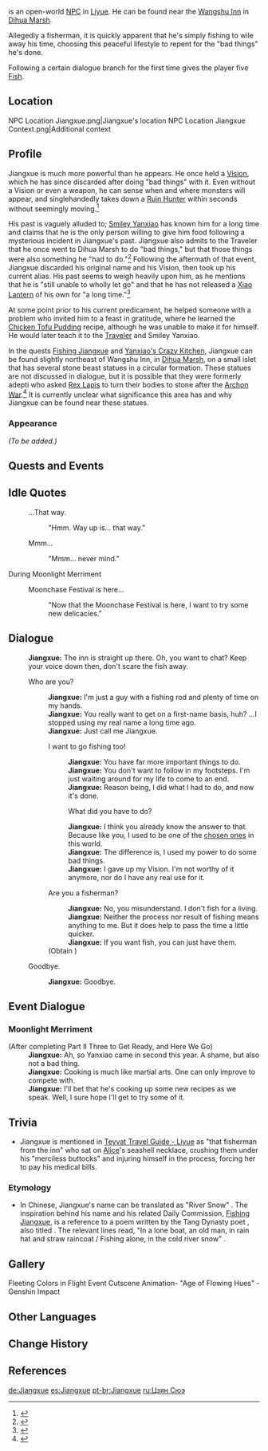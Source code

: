{{Meta
<!-- REMOVE THIS TEMPLATE AFTER ADDING MISSING INFO -->
|missing_NPC_profile  = yes
}}
{{Character Infobox
|image            = NPC Jiangxue.png
|region           = Liyue
|location         = Liyue
|title2           = Mr. Doesn't-Know-How-Lucky-He-Is (by [[Smiley Yanxiao]])
|dialoguereward   = {{Card|Fish|5}}
|type             = Open-World NPC
}}
{{Lang|'''Jiangxue'''|zh=江雪|zh_rm=Jiāngxuě}} is an open-world [[NPC]] in [[Liyue]]. He can be found near the [[Wangshu Inn]] in [[Dihua Marsh]].

Allegedly a fisherman, it is quickly apparent that he's simply fishing to wile away his time, choosing this peaceful lifestyle to repent for the "bad things" he's done.

Following a certain dialogue branch for the first time gives the player five [[Fish]].

==Location==
<gallery>
NPC Location Jiangxue.png|Jiangxue's location
NPC Location Jiangxue Context.png|Additional context
</gallery>

==Profile==
<!-- detailed story/lore information goes here -->
Jiangxue is much more powerful than he appears. He once held a [[Vision]], which he has since discarded after doing "bad things" with it. Even without a Vision or even a weapon, he can sense when and where monsters will appear, and singlehandedly takes down a [[Ruin Hunter]] within seconds without seemingly moving.<ref name="FJX">{{Ref/Quest|Fishing Jiangxue}}</ref>

His past is vaguely alluded to; [[Smiley Yanxiao]] has known him for a long time and claims that he is the only person willing to give him food following a mysterious incident in Jiangxue's past. Jiangxue also admits to the Traveler that he once went to Dihua Marsh to do "bad things," but that those things were also something he "had to do."<ref>{{Ref/Quest|Yanxiao's Dilemma}}</ref> Following the aftermath of that event, Jiangxue discarded his original name and his Vision, then took up his current alias. His past seems to weigh heavily upon him, as he mentions that he is "still unable to wholly let go" and that he has not released a [[Xiao Lantern]] of his own for "a long time."<ref>{{Ref/Quest|Yanxiao's Crazy Kitchen}}</ref>

At some point prior to his current predicament, he helped someone with a problem who invited him to a feast in gratitude, where he learned the [[Chicken Tofu Pudding]] recipe, although he was unable to make it for himself. He would later teach it to the [[Traveler]] and Smiley Yanxiao.

In the quests [[Fishing Jiangxue]] and [[Yanxiao's Crazy Kitchen]], Jiangxue can be found slightly northeast of Wangshu Inn, in [[Dihua Marsh]], on a small islet that has several stone beast statues in a circular formation. These statues are not discussed in dialogue, but it is possible that they were formerly adepti who asked [[Rex Lapis]] to turn their bodies to stone after the [[Archon War]].<ref>{{Ref/Book|Records of Jueyun|1|Stone Beasts}}</ref> It is currently unclear what significance this area has and why Jiangxue can be found near these statues.

===Appearance===
''(To be added.)''

==Quests and Events==
{{Quests and Events
|Three to Get Ready, and Here We Go = no dialogue
}}

==Idle Quotes==
{{Dialogue Start}}
:{{DIcon|Idle}} ...That way.
::{{A|VO Jiangxue 01.ogg}} "Hmm. Way up is... that way."
:{{DIcon|Idle}} Mmm...
::{{A|VO Jiangxue 02.ogg}} "Mmm... never mind."
{{Dialogue End}}

;During Moonlight Merriment
{{Dialogue Start}}
:{{DIcon|Idle}} Moonchase Festival is here...
::{{A|VO Jiangxue Moonlight Merriment 01.ogg}} "Now that the Moonchase Festival is here, I want to try some new delicacies."
{{Dialogue End}}

==Dialogue==
{{Dialogue Start}}
:'''Jiangxue:''' The inn is straight up there. Oh, you want to chat? Keep your voice down then, don't scare the fish away.
:{{DIcon}} Who are you?
::'''Jiangxue:''' I'm just a guy with a fishing rod and plenty of time on my hands.
::'''Jiangxue:''' You really want to get on a first-name basis, huh? ...I stopped using my real name a long time ago.
::'''Jiangxue:''' Just call me Jiangxue.
::{{DIcon}} I want to go fishing too!
:::'''Jiangxue:''' You have far more important things to do.
:::'''Jiangxue:''' You don't want to follow in my footsteps. I'm just waiting around for my life to come to an end.
:::'''Jiangxue:''' Reason being, I did what I had to do, and now it's done.
:::{{DIcon}} What did you have to do?
:::'''Jiangxue:''' I think you already know the answer to that. Because like you, I used to be one of the [[Allogenes|chosen ones]] in this world.
:::'''Jiangxue:''' The difference is, I used my power to do some bad things.
:::'''Jiangxue:''' I gave up my Vision. I'm not worthy of it anymore, nor do I have any real use for it.
::{{DIcon|Reward}} Are you a fisherman?
:::'''Jiangxue:''' No, you misunderstand. I don't fish for a living.
:::'''Jiangxue:''' Neither the process nor result of fishing means anything to me. But it does help to pass the time a little quicker.
:::'''Jiangxue:''' If you want fish, you can just have them.
::;(Obtain {{Item|Fish|20|x=5}})
:{{DIcon}} Goodbye.
::'''Jiangxue:''' Goodbye.
{{Dialogue End}}

==Event Dialogue==
===Moonlight Merriment===
{{Dialogue Start}}
;(After completing Part II{{colon}} Three to Get Ready, and Here We Go)
:'''Jiangxue:''' Ah, so Yanxiao came in second this year. A shame, but also not a bad thing.
:'''Jiangxue:''' Cooking is much like martial arts. One can only improve {{sic|when rivals}} to compete with.
:'''Jiangxue:''' I'll bet that he's cooking up some new recipes as we speak. Well, I sure hope I'll get to try some of it.
{{Dialogue End}}

==Trivia==
* Jiangxue is mentioned in [[Teyvat Travel Guide - Liyue]] as "that fisherman from the inn" who sat on [[Alice]]'s seashell necklace, crushing them under his "merciless buttocks" and injuring himself in the process, forcing her to pay his medical bills.

===Etymology===
* In Chinese, Jiangxue's name can be translated as "River Snow" {{Lang|zh=江雪}}. The inspiration behind his name and his related Daily Commission, [[Fishing Jiangxue]], is a reference to a poem written by the Tang Dynasty poet {{w|Liu Zongyuan}}, also titled {{zh|江雪|rm=Jiāngxuě}}. The relevant lines read, "In a lone boat, an old man, in rain hat and straw raincoat / Fishing alone, in the cold river snow" {{Lang|zh=孤舟蓑笠翁，独钓寒江雪|zh_rm=gūzhōu suōlǐ-wēng, dúdiào hán jiāngxuě}}.

==Gallery==
<gallery>
Fleeting Colors in Flight Event Cutscene Animation- "Age of Flowing Hues" - Genshin Impact
</gallery>

==Other Languages==
{{Other Languages
|default_hidden = 1
|en      = Jiangxue
|zhs     = 江雪
|zhs_rm  = Jiāngxuě
|zht     = 江雪
|zht_rm  = Jiāngxuě
|ja      = 江雪
|ja_rm   = Kousetsu{{Assumed}}
|ko      = {{tt|강설|江雪}}
|es      = Jiangxue
|fr      = Jiangxue
|ru      = Цзян Сюэ
|th      = Jiangxue
|vi      = Jiangxue
|de      = Jiangxue
|id      = Jiangxue
|pt      = Jiangxue
|tr      = Jiangxue
|it      = Jiangxue
}}

==Change History==
{{Change History|1.0}}

==References==
{{Reflist}}

[[de:Jiangxue]]
[[es:Jiangxue]]
[[pt-br:Jiangxue]]
[[ru:Цзян Сюэ]]